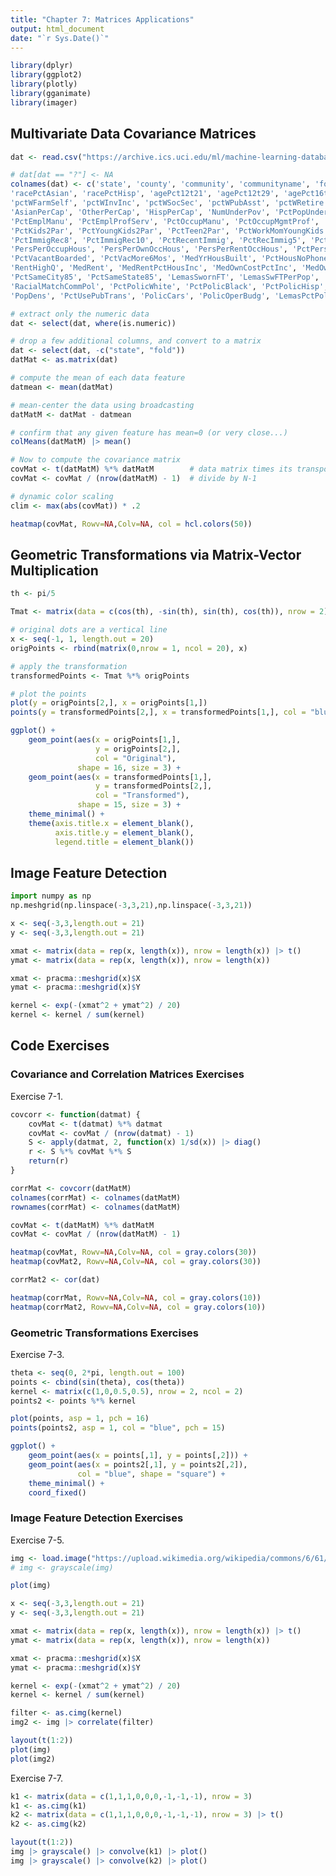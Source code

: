 ```yaml
---
title: "Chapter 7: Matrices Applications"
output: html_document
date: "`r Sys.Date()`"
---
```


```r
library(dplyr)
library(ggplot2)
library(plotly)
library(gganimate)
library(imager)
```

## Multivariate Data Covariance Matrices

```r
dat <- read.csv("https://archive.ics.uci.edu/ml/machine-learning-databases/communities/communities.data")

# dat[dat == "?"] <- NA
colnames(dat) <- c('state', 'county', 'community', 'communityname', 'fold', 'population', 'householdsize', 'racepctblack', 'racePctWhite', 
'racePctAsian', 'racePctHisp', 'agePct12t21', 'agePct12t29', 'agePct16t24', 'agePct65up', 'numbUrban', 'pctUrban', 'medIncome', 'pctWWage', 
'pctWFarmSelf', 'pctWInvInc', 'pctWSocSec', 'pctWPubAsst', 'pctWRetire', 'medFamInc', 'perCapInc', 'whitePerCap', 'blackPerCap', 'indianPerCap', 
'AsianPerCap', 'OtherPerCap', 'HispPerCap', 'NumUnderPov', 'PctPopUnderPov', 'PctLess9thGrade', 'PctNotHSGrad', 'PctBSorMore', 'PctUnemployed', 'PctEmploy', 
'PctEmplManu', 'PctEmplProfServ', 'PctOccupManu', 'PctOccupMgmtProf', 'MalePctDivorce', 'MalePctNevMarr', 'FemalePctDiv', 'TotalPctDiv', 'PersPerFam', 'PctFam2Par', 
'PctKids2Par', 'PctYoungKids2Par', 'PctTeen2Par', 'PctWorkMomYoungKids', 'PctWorkMom', 'NumIlleg', 'PctIlleg', 'NumImmig', 'PctImmigRecent', 'PctImmigRec5', 
'PctImmigRec8', 'PctImmigRec10', 'PctRecentImmig', 'PctRecImmig5', 'PctRecImmig8', 'PctRecImmig10', 'PctSpeakEnglOnly', 'PctNotSpeakEnglWell', 'PctLargHouseFam', 'PctLargHouseOccup', 
'PersPerOccupHous', 'PersPerOwnOccHous', 'PersPerRentOccHous', 'PctPersOwnOccup', 'PctPersDenseHous', 'PctHousLess3BR', 'MedNumBR', 'HousVacant', 'PctHousOccup', 'PctHousOwnOcc', 
'PctVacantBoarded', 'PctVacMore6Mos', 'MedYrHousBuilt', 'PctHousNoPhone', 'PctWOFullPlumb', 'OwnOccLowQuart', 'OwnOccMedVal', 'OwnOccHiQuart', 'RentLowQ', 'RentMedian', 
'RentHighQ', 'MedRent', 'MedRentPctHousInc', 'MedOwnCostPctInc', 'MedOwnCostPctIncNoMtg', 'NumInShelters', 'NumStreet', 'PctForeignBorn', 'PctBornSameState', 'PctSameHouse85', 
'PctSameCity85', 'PctSameState85', 'LemasSwornFT', 'LemasSwFTPerPop', 'LemasSwFTFieldOps', 'LemasSwFTFieldPerPop', 'LemasTotalReq', 'LemasTotReqPerPop', 'PolicReqPerOffic', 'PolicPerPop', 
'RacialMatchCommPol', 'PctPolicWhite', 'PctPolicBlack', 'PctPolicHisp', 'PctPolicAsian', 'PctPolicMinor', 'OfficAssgnDrugUnits', 'NumKindsDrugsSeiz', 'PolicAveOTWorked', 'LandArea', 
'PopDens', 'PctUsePubTrans', 'PolicCars', 'PolicOperBudg', 'LemasPctPolicOnPatr', 'LemasGangUnitDeploy', 'LemasPctOfficDrugUn', 'PolicBudgPerPop', 'ViolentCrimesPerPop')

```

```r
# extract only the numeric data
dat <- select(dat, where(is.numeric))

# drop a few additional columns, and convert to a matrix
dat <- select(dat, -c("state", "fold"))
datMat <- as.matrix(dat)
```

```r
# compute the mean of each data feature
datmean <- mean(datMat)

# mean-center the data using broadcasting
datMatM <- datMat - datmean

# confirm that any given feature has mean=0 (or very close...)
colMeans(datMatM) |> mean()
```

```r
# Now to compute the covariance matrix
covMat <- t(datMatM) %*% datMatM        # data matrix times its transpose
covMat <- covMat / (nrow(datMatM) - 1)  # divide by N-1

# dynamic color scaling
clim <- max(abs(covMat)) * .2
```

```r
heatmap(covMat, Rowv=NA,Colv=NA, col = hcl.colors(50))
```

## Geometric Transformations via Matrix-Vector Multiplication

```r
th <- pi/5

Tmat <- matrix(data = c(cos(th), -sin(th), sin(th), cos(th)), nrow = 2)

# original dots are a vertical line
x <- seq(-1, 1, length.out = 20)
origPoints <- rbind(matrix(0,nrow = 1, ncol = 20), x)
```

```r
# apply the transformation
transformedPoints <- Tmat %*% origPoints

# plot the points
plot(y = origPoints[2,], x = origPoints[1,])
points(y = transformedPoints[2,], x = transformedPoints[1,], col = "blue")
```

```r
ggplot() +
    geom_point(aes(x = origPoints[1,], 
                   y = origPoints[2,], 
                   col = "Original"),
               shape = 16, size = 3) +
    geom_point(aes(x = transformedPoints[1,], 
                   y = transformedPoints[2,], 
                   col = "Transformed"),
               shape = 15, size = 3) +
    theme_minimal() +
    theme(axis.title.x = element_blank(),
          axis.title.y = element_blank(),
          legend.title = element_blank())
```

## Image Feature Detection

```python
import numpy as np
np.meshgrid(np.linspace(-3,3,21),np.linspace(-3,3,21))
```

```r
x <- seq(-3,3,length.out = 21)
y <- seq(-3,3,length.out = 21)

xmat <- matrix(data = rep(x, length(x)), nrow = length(x)) |> t()
ymat <- matrix(data = rep(x, length(x)), nrow = length(x))

xmat <- pracma::meshgrid(x)$X
ymat <- pracma::meshgrid(x)$Y

kernel <- exp(-(xmat^2 + ymat^2) / 20)
kernel <- kernel / sum(kernel)
```

## Code Exercises

### Covariance and Correlation Matrices Exercises

Exercise 7-1.

```r
covcorr <- function(datmat) {
    covMat <- t(datmat) %*% datmat 
    covMat <- covMat / (nrow(datmat) - 1)
    S <- apply(datmat, 2, function(x) 1/sd(x)) |> diag()
    r <- S %*% covMat %*% S
    return(r)
}

corrMat <- covcorr(datMatM)
colnames(corrMat) <- colnames(datMatM)
rownames(corrMat) <- colnames(datMatM)
```

```r
covMat <- t(datMatM) %*% datMatM
covMat <- covMat / (nrow(datMatM) - 1)
```


```r
heatmap(covMat, Rowv=NA,Colv=NA, col = gray.colors(30))
heatmap(covMat2, Rowv=NA,Colv=NA, col = gray.colors(30))
```

```r
corrMat2 <- cor(dat)
```

```r
heatmap(corrMat, Rowv=NA,Colv=NA, col = gray.colors(10))
heatmap(corrMat2, Rowv=NA,Colv=NA, col = gray.colors(10))

```

### Geometric Transformations Exercises

Exercise 7-3.

```r
theta <- seq(0, 2*pi, length.out = 100)
points <- cbind(sin(theta), cos(theta))
kernel <- matrix(c(1,0,0.5,0.5), nrow = 2, ncol = 2)
points2 <- points %*% kernel
```

```r
plot(points, asp = 1, pch = 16)
points(points2, asp = 1, col = "blue", pch = 15)
```


```r
ggplot() +
    geom_point(aes(x = points[,1], y = points[,2])) +
    geom_point(aes(x = points2[,1], y = points2[,2]), 
               col = "blue", shape = "square") +
    theme_minimal() +
    coord_fixed()
```

### Image Feature Detection Exercises

Exercise 7-5.

```r
img <- load.image("https://upload.wikimedia.org/wikipedia/commons/6/61/De_nieuwe_vleugel_van_het_Stedelijk_Museum_Amsterdam.jpg")
# img <- grayscale(img)
```

```r
plot(img)
```

```r
x <- seq(-3,3,length.out = 21)
y <- seq(-3,3,length.out = 21)

xmat <- matrix(data = rep(x, length(x)), nrow = length(x)) |> t()
ymat <- matrix(data = rep(x, length(x)), nrow = length(x))

xmat <- pracma::meshgrid(x)$X
ymat <- pracma::meshgrid(x)$Y

kernel <- exp(-(xmat^2 + ymat^2) / 20)
kernel <- kernel / sum(kernel)
```

```r
filter <- as.cimg(kernel)
img2 <- img |> correlate(filter)
```

```r
layout(t(1:2))
plot(img)
plot(img2)
```

Exercise 7-7.

```r
k1 <- matrix(data = c(1,1,1,0,0,0,-1,-1,-1), nrow = 3)
k1 <- as.cimg(k1)
k2 <- matrix(data = c(1,1,1,0,0,0,-1,-1,-1), nrow = 3) |> t()
k2 <- as.cimg(k2)
```

```r
layout(t(1:2))
img |> grayscale() |> convolve(k1) |> plot()
img |> grayscale() |> convolve(k2) |> plot()
```



